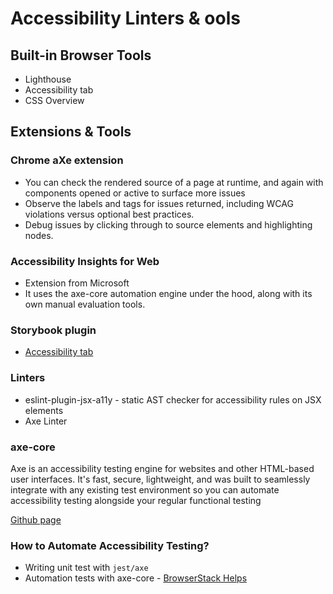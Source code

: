 # Accessibility Linters & ools

## Built-in Browser Tools

- Lighthouse
- Accessibility tab
- CSS Overview

## Extensions & Tools

### Chrome aXe extension

- You can check the rendered source of a page at runtime, and again with components opened or active to surface more issues
- Observe the labels and tags for issues returned, including WCAG violations versus optional best practices.
- Debug issues by clicking through to source elements and highlighting nodes.

### Accessibility Insights for Web

- Extension from Microsoft
- It uses the axe-core automation engine under the hood, along with its own manual evaluation tools.

### Storybook plugin

- <a href="https://fandomdesignsystem.com/react-common/?path=/story/multiselect--default" target="_blank">Accessibility tab</a>

### Linters

- eslint-plugin-jsx-a11y - static AST checker for accessibility rules on JSX elements
- Axe Linter

### axe-core

Axe is an accessibility testing engine for websites and other HTML-based user interfaces. It's fast, secure, lightweight, and was built to seamlessly integrate with any existing test environment so you can automate accessibility testing alongside your regular functional testing

<a href="https://github.com/dequelabs/axe-core" target="_blank">Github page</a>

### How to Automate Accessibility Testing?

- Writing unit test with `jest/axe`
- Automation tests with axe-core - <a href="https://www.browserstack.com/guide/automate-accessibility-testing" target="_blank">BrowserStack Helps</a>


